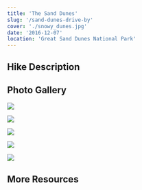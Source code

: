 ```yaml
---
title: 'The Sand Dunes'
slug: '/sand-dunes-drive-by'
cover: './snowy_dunes.jpg'
date: '2016-12-07'
location: 'Great Sand Dunes National Park'
---
```


## Hike Description

## Photo Gallery

![](./snowy_dunes.jpg)

![](./otis_car.jpg)

![](./driving_there.jpg)

![](./otis_onlook.jpg)

![](./sunset.jpg)

## More Resources
